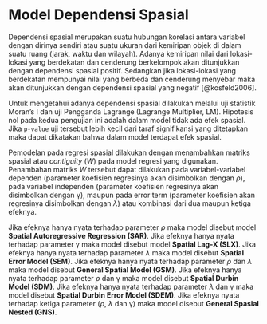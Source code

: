 # Model Dependensi Spasial {#sec-model-dependensi-spasial-intro .unnumbered}

Dependensi spasial merupakan suatu hubungan korelasi antara variabel dengan dirinya sendiri atau suatu ukuran dari kemiripan objek di dalam suatu ruang (jarak, waktu dan wilayah). Adanya kemiripan nilai dari lokasi-lokasi yang berdekatan dan cenderung berkelompok akan ditunjukkan dengan dependensi spasial positif. Sedangkan jika lokasi-lokasi yang berdekatan mempunyai nilai yang berbeda dan cenderung menyebar maka akan ditunjukkan dengan dependensi spasial yang negatif [@kosfeld2006].

Untuk mengetahui adanya dependensi spasial dilakukan melalui uji statistik Moran’s I dan uji Pengganda Lagrange (Lagrange Multiplier, LM). Hipotesis nol pada kedua pengujian ini adalah dalam model tidak ada efek spasial. Jika `p-value` uji tersebut lebih kecil dari taraf signifikansi yang ditetapkan maka dapat dikatakan bahwa dalam model terdapat efek spasial. 

Pemodelan pada regresi spasial dilakukan dengan menambahkan matriks spasial atau *contiguity* ($W$) pada model regresi yang digunakan. Penambahan matriks $W$ tersebut dapat dilakukan pada variabel-variabel dependen (parameter koefisien regresinya akan disimbolkan dengan $\rho$), pada variabel independen (parameter koefisien regresinya akan disimbolkan dengan γ), maupun pada error term (parameter koefisien akan regresinya disimbolkan dengan $\lambda$) atau kombinasi dari dua maupun ketiga efeknya. 

Jika efeknya hanya nyata terhadap parameter $\rho$ maka model disebut model **Spatial Autoregressive Regression (SAR)**. Jika efeknya hanya nyata terhadap parameter γ maka model disebut model **Spatial Lag-X (SLX)**. Jika efeknya hanya nyata terhadap parameter $\lambda$ maka model disebut **Spatial Error Model (SEM)**. Jika efeknya hanya nyata terhadap parameter $\rho$ dan $\lambda$ maka model disebut **General Spatial Model (GSM)**. Jika efeknya hanya nyata terhadap parameter $\rho$ dan γ maka model disebut **Spatial Durbin Model (SDM)**. Jika efeknya hanya nyata terhadap parameter $\lambda$ dan γ maka model disebut **Spatial Durbin Error Model (SDEM)**. Jika efeknya nyata terhadap ketiga parameter ($\rho$, $\lambda$ dan γ) maka model disebut **General Spasial Nested (GNS)**.
